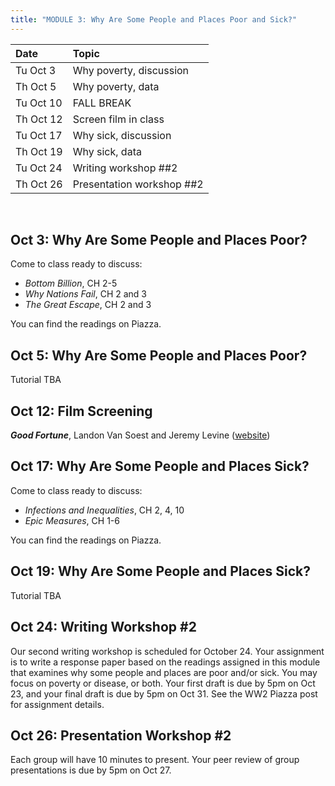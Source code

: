 ```yaml
---
title: "MODULE 3: Why Are Some People and Places Poor and Sick?"
---
```

  
| Date | Topic |
|:---  |:---   |
| Tu Oct 3 | Why poverty, discussion |
| Th Oct 5 | Why poverty, data |
| Tu Oct 10 | FALL BREAK |
| Th Oct 12 | Screen film in class |
| Tu Oct 17 | Why sick, discussion |
| Th Oct 19 | Why sick, data |
| Tu Oct 24 | Writing workshop ##2 |
| Th Oct 26 | Presentation workshop ##2 |

<br>

## Oct 3: Why Are Some People and Places Poor?

Come to class ready to discuss:

- *Bottom Billion*, CH 2-5
- *Why Nations Fail*, CH 2 and 3
- *The Great Escape*, CH 2 and 3

You can find the readings on Piazza.

## Oct 5: Why Are Some People and Places Poor?

Tutorial TBA

## Oct 12: Film Screening

***Good Fortune***, Landon Van Soest and Jeremy Levine ([website](http://www.pbs.org/pov/goodfortune/))

## Oct 17: Why Are Some People and Places Sick?

Come to class ready to discuss:

- *Infections and Inequalities*, CH 2, 4, 10
- *Epic Measures*, CH 1-6

You can find the readings on Piazza.

## Oct 19: Why Are Some People and Places Sick?

Tutorial TBA

## Oct 24: Writing Workshop #2

Our second writing workshop is scheduled for October 24. Your assignment is to write a response paper based on the readings assigned in this module that examines why some people and places are poor and/or sick. You may focus on poverty or disease, or both. Your first draft is due by 5pm on Oct 23, and your final draft is due by 5pm on Oct 31. See the WW2 Piazza post for assignment details.  

## Oct 26: Presentation Workshop #2

Each group will have 10 minutes to present. Your peer review of group presentations is due by 5pm on Oct 27.